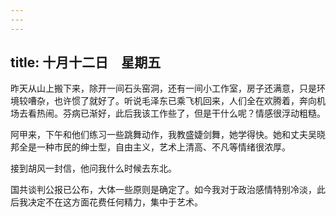 ```yaml
---
---
---
```

title: 十月十二日　星期五
---




昨天从山上搬下来，除开一间石头窑洞，还有一间小工作室，房子还满意，只是环境较嘈杂，也许惯了就好了。听说毛泽东已乘飞机回来，人们全在欢腾着，奔向机场去看热闹。芬病已渐好，此后我该工作些了，但是干什么呢？情感很浮动粗糙。

阿甲来，下午和他们练习一些跳舞动作，我教盛婕剑舞，她学得快。她和丈夫吴晓邦全是一种市民的绅士型，自由主义，艺术上清高、不凡等情绪很浓厚。

接到胡风一封信，他问我什么时候去东北。

国共谈判公报已公布，大体一些原则是确定了。如今我对于政治感情特别冷淡，此后我决定不在这方面花费任何精力，集中于艺术。